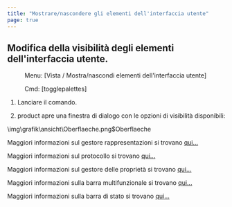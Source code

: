 ```yaml
---
title: "Mostrare/nascondere gli elementi dell'interfaccia utente"
page: true
---
```

## Modifica della visibilit&#224; degli elementi dell&#39;interfaccia utente.
<GeoDesigner> <Menu> Menu: [Vista / Mostra/nascondi elementi dell'interfaccia utente] </Menu> 
 <Menu> Cmd: [togglepalettes] </Menu> 


1. Lanciare il comando.


2. <Placeholder>product</Placeholder> apre una finestra di dialogo con le opzioni di visibilit&#224; disponibili:





<Image>\img\grafik\ansicht\Oberflaeche.png$Oberflaeche</Image>

Maggiori informazioni sul gestore rappresentazioni si trovano [qui...](../../darstellungsmanager/allgemein/uebersicht)

Maggiori informazioni sul protocollo si trovano [qui...](../benutzeroberflaeche/protokoll)

Maggiori informazioni sul gestore delle propriet&#224; si trovano [qui...](../eigenschaftsmanager/uebersicht)

Maggiori informazioni sulla barra multifunzionale si trovano [qui...](../benutzeroberflaeche/multifunktionsleiste)

Maggiori informazioni sulla barra di stato si trovano [qui...](../benutzeroberflaeche/statusleiste)

</GeoDesigner>
